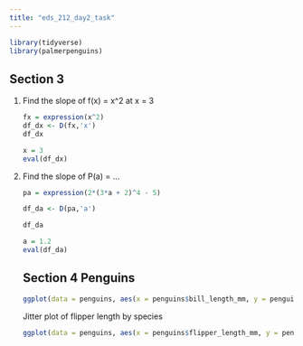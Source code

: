```yaml
---
title: "eds_212_day2_task"
---
```


```r
library(tidyverse)
library(palmerpenguins)
```

## Section 3

1.  Find the slope of f(x) = x\^2 at x = 3

    ```r
    fx = expression(x^2)
    df_dx <- D(fx,'x')
    df_dx

    x = 3
    eval(df_dx)

    ```

2.  Find the slope of P(a) = ...

    ```r
    pa = expression(2*(3*a + 2)^4 - 5)

    df_da <- D(pa,'a')

    df_da

    a = 1.2
    eval(df_da)
    ```

    ## Section 4 Penguins
```r
ggplot(data = penguins, aes(x = penguins$bill_length_mm, y = penguins$bill_depth_mm, color = species)) + geom_point() + labs(title = "Penguin bill length vs Bill depth", x = "Penguin Bill length (mm)", y = "Penguins Bill depth (mm)")
```
Jitter plot of flipper length by species
```r
ggplot(data = penguins, aes(x = penguins$flipper_length_mm, y = penguins$species, color = species)) + geom_jitter() + labs(title = "Flipper length by species", x = "Fliper Length (mm)", y = "Species")
```


